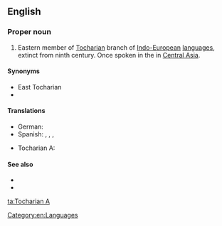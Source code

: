 ==English==
{{wikipedia}}

===Proper noun===
{{en-proper noun}}

# Eastern member of [[Tocharian]] branch of [[Indo-European]] [[language]]s, extinct from ninth century. Once spoken in the {{w|Tarim Basin}} in [[Central Asia]].

====Synonyms====
* East Tocharian
* {{l|en|Turfanian}}

====Translations====
{{trans-top|eastern member of Tocharian branch}}
* German: {{t|de|Tocharisch A|n}}
* Spanish: {{t|es|tocario A|m}}, {{t|es|turfanio|m}}, {{t+|es|arsi|m}}, {{t|es|tocario oriental|m}}
{{trans-mid}}
* Tocharian A: {{t-needed|xto}}
{{trans-bottom}}

====See also====
* {{langcat|xto}}
* {{l|en|Tocharian B}}

[[Category:en:Languages]]

[[ta:Tocharian A]]